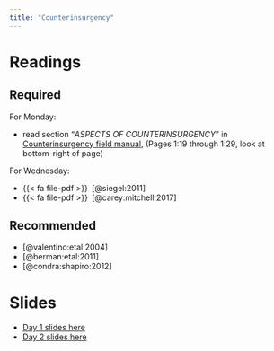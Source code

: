 ```yaml
---
title: "Counterinsurgency"
---
```


# Readings


## Required

For Monday:

- read section "*ASPECTS OF COUNTERINSURGENCY*" in [<i class="fa fa-external-link-square-alt" aria-hidden="true"></i> Counterinsurgency field manual](https://www.hsdl.org/?abstract&did=468442),  (Pages 1:19 through 1:29, look at bottom-right of page)

For Wednesday: 

- {{< fa file-pdf >}}&ensp;[@siegel:2011]
- {{< fa file-pdf >}}&ensp;[@carey:mitchell:2017]



## Recommended

- [@valentino:etal:2004]
- [@berman:etal:2011]
- [@condra:shapiro:2012]



# Slides

* [Day 1 slides here](https://www.dropbox.com/scl/fi/rge2blc4y5rl8vkiqfvhx/05-coin.pdf?rlkey=9kfe4n41gnox3r3ehsnte1u9v&dl=0)
* [Day 2 slides here](https://www.dropbox.com/scl/fi/9kbtreyh7vz35f8wnp9p5/05-coin-audience.pdf?rlkey=iya9sj7o2crsp5m1jotcc041w&dl=0)
